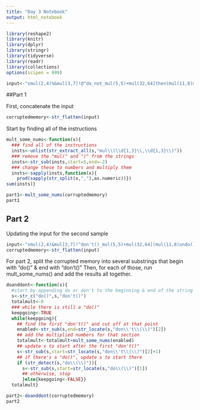 ```yaml
---
title: "Day 3 Notebook"
output: html_notebook
---
```


```r
library(reshape2)
library(knitr)
library(dplyr)
library(stringr)
library(tidyverse)
library(readr)
library(collections)
options(scipen = 999)
```

```r
input<-"xmul(2,4)%&mul[3,7]!@^do_not_mul(5,5)+mul(32,64]then(mul(11,8)mul(8,5))"
```

##Part 1

First, concatenate the input
```r
corruptedmemory<-str_flatten(input)
```


Start by finding all of the instructions
```r
mult_some_nums<-function(s){
  ### find all of the instructions
  insts<-unlist(str_extract_all(s,"mul\\(\\d{1,3}\\,\\d{1,3}\\)"))
  ### remove the "mul(" and ")" from the strings
  insts<-str_sub(insts,start=5,end=-2)
  ### change these to numbers and multiply them
  insts<-sapply(insts,function(x){
    prod(sapply(str_split(x,","),as.numeric))})
sum(insts)}

```


```r
part1<-mult_some_nums(corruptedmemory)
part1
```
## Part 2

Updating the input for the second sample
```r
input<-"xmul(2,4)&mul[3,7]!^don't()_mul(5,5)+mul(32,64](mul(11,8)undo()?mul(8,5))"
corruptedmemory<-str_flatten(input)
```

For part 2, split the corrupted memory into several substrings that begin with "do()" & end with "don't()"
Then, for each of those, run mult_some_nums() and add the results all together.

```r
doanddont<-function(s){
  #start by appending do or don't to the beginning & end of the string
  s<-str_c("do()",s,"don't()")
  totalmult<-0
  ### while there is still a "do()"
  keepgoing<-TRUE
  while(keepgoing){
    ## find the first "don't()" and cut off at that point
    enabled<-str_sub(s,end=str_locate(s,"don\\'t\\(\\)")[2])
    ## add the multiplied numbers for that section
    totalmult<-totalmult+mult_some_nums(enabled)
    ## update s to start after the first "don't()"
    s<-str_sub(s,start=str_locate(s,"don\\'t\\(\\)")[2]+1)
    ## if there's a "do()", update s to start there
    if (str_detect(s,"do\\(\\)")){
      s<-str_sub(s,start=str_locate(s,"do\\(\\)")[1])
      ## otherwise, stop
      }else{keepgoing<-FALSE}}
  totalmult}
```

```r
part2<-doanddont(corruptedmemory)
part2
```
